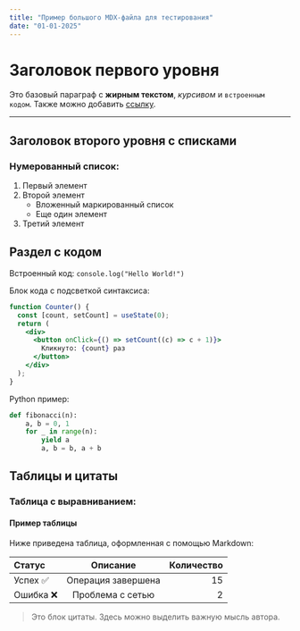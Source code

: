 ---
title: "Пример большого MDX-файла для тестирования"
date: "01-01-2025"
---

# Заголовок первого уровня

Это базовый параграф с **жирным текстом**, _курсивом_ и `встроенным кодом`. Также можно добавить [ссылку](https://example.com).

---

## Заголовок второго уровня с списками

### Нумерованный список:

1. Первый элемент
2. Второй элемент
   - Вложенный маркированный список
   - Еще один элемент
3. Третий элемент

## Раздел с кодом

Встроенный код: `console.log("Hello World!")`

Блок кода с подсветкой синтаксиса:

```jsx
function Counter() {
  const [count, setCount] = useState(0);
  return (
    <div>
      <button onClick={() => setCount((c) => c + 1)}>
        Кликнуто: {count} раз
      </button>
    </div>
  );
}
```

Python пример:

```python
def fibonacci(n):
    a, b = 0, 1
    for _ in range(n):
        yield a
        a, b = b, a + b
```

## Таблицы и цитаты

### Таблица с выравниванием:

#### Пример таблицы

Ниже приведена таблица, оформленная с помощью Markdown:

| Статус    |      Описание      | Количество |
| :-------- | :----------------: | ---------: |
| Успех ✅  | Операция завершена |         15 |
| Ошибка ❌ |  Проблема с сетью  |          2 |

> Это блок цитаты. Здесь можно выделить важную мысль автора.
